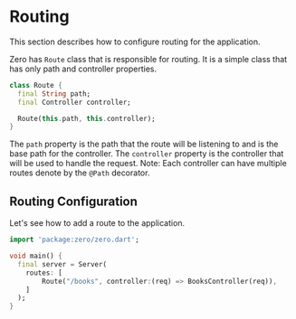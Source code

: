# Routing 

This section describes how to configure routing for the application.

Zero has `Route` class that is responsible for routing.
It is a simple class that has only path and controller properties.

```dart
class Route {
  final String path;
  final Controller controller;

  Route(this.path, this.controller);
}
```

The `path` property is the path that the route will be listening to and is the base path for the controller.
The `controller` property is the controller that will be used to handle the request. Note: Each 
controller can have multiple routes denote by the `@Path` decorator.


## Routing Configuration

Let's see how to add a route to the application.

```dart
import 'package:zero/zero.dart';

void main() {
  final server = Server(
    routes: [
        Route("/books", controller:(req) => BooksController(req)),
    ]
  );
}
```